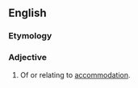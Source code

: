 ==English==

===Etymology===
{{suffix|en|accommodation|al}}

===Adjective===
{{en-adj}}

# Of or relating to [[accommodation]].